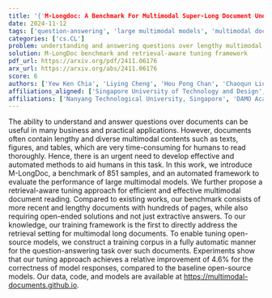 ```yaml
---
title: '{'M-Longdoc: A Benchmark For Multimodal Super-Long Document Understanding And A Retrieval-Aware Tuning Framework'}'
date: 2024-11-12
tags: ['question-answering', 'large multimodal models', 'multimodal document understanding', 'retrieval-aware tuning', 'automated methods', 'benchmarking']
categories: ['cs.CL']
problem: understanding and answering questions over lengthy multimodal documents
solution: M-LongDoc benchmark and retrieval-aware tuning framework
pdf_url: https://arxiv.org/pdf/2411.06176
arx_url: https://arxiv.org/abs/2411.06176
score: 6
authors: ['Yew Ken Chia', 'Liying Cheng', 'Hou Pong Chan', 'Chaoqun Liu', 'Maojia Song', 'Sharifah Mahani Aljunied', 'Soujanya Poria', 'Lidong Bing']
affiliations_aligned: ['Singapore University of Technology and Design', 'DAMO Academy, Alibaba Group, Singapore', 'Nanyang Technological University, Singapore', 'DAMO Academy, Alibaba Group, Singapore', 'Singapore University of Technology and Design', 'DAMO Academy, Alibaba Group, Singapore', 'Singapore University of Technology and Design', 'DAMO Academy, Alibaba Group, Singapore']
affiliations: ['Nanyang Technological University, Singapore', 'DAMO Academy, Alibaba Group, Singapore', 'Singapore University of Technology and Design']
---
```



The ability to understand and answer questions over documents can be useful in many business and practical applications. However, documents often contain lengthy and diverse multimodal contents such as texts, figures, and tables, which are very time-consuming for humans to read thoroughly. Hence, there is an urgent need to develop effective and automated methods to aid humans in this task. In this work, we introduce M-LongDoc, a benchmark of 851 samples, and an automated framework to evaluate the performance of large multimodal models. We further propose a retrieval-aware tuning approach for efficient and effective multimodal document reading. Compared to existing works, our benchmark consists of more recent and lengthy documents with hundreds of pages, while also requiring open-ended solutions and not just extractive answers. To our knowledge, our training framework is the first to directly address the retrieval setting for multimodal long documents. To enable tuning open-source models, we construct a training corpus in a fully automatic manner for the question-answering task over such documents. Experiments show that our tuning approach achieves a relative improvement of 4.6% for the correctness of model responses, compared to the baseline open-source models. Our data, code, and models are available at https://multimodal-documents.github.io.
